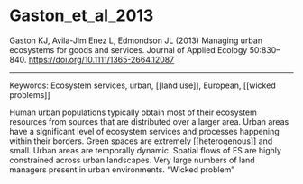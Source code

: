 # Gaston_et_al_2013

Gaston KJ, Avila-Jim Enez L, Edmondson JL (2013) Managing urban ecosystems for goods and services. Journal of Applied Ecology 50:830–840. <https://doi.org/10.1111/1365-2664.12087>


---

Keywords: Ecosystem services, urban, [[land use]], European, [[wicked problems]]	  

Human urban populations typically obtain most of their ecosystem resources from sources that are distributed over a larger area. Urban areas have a significant level of ecosystem services and processes happening within their borders. Green spaces are extremely [[heterogenous]] and small. Urban areas are temporally dynamic. Spatial flows of ES are highly constrained across urban landscapes. Very large numbers of land managers present in urban environments. "Wicked problem"
